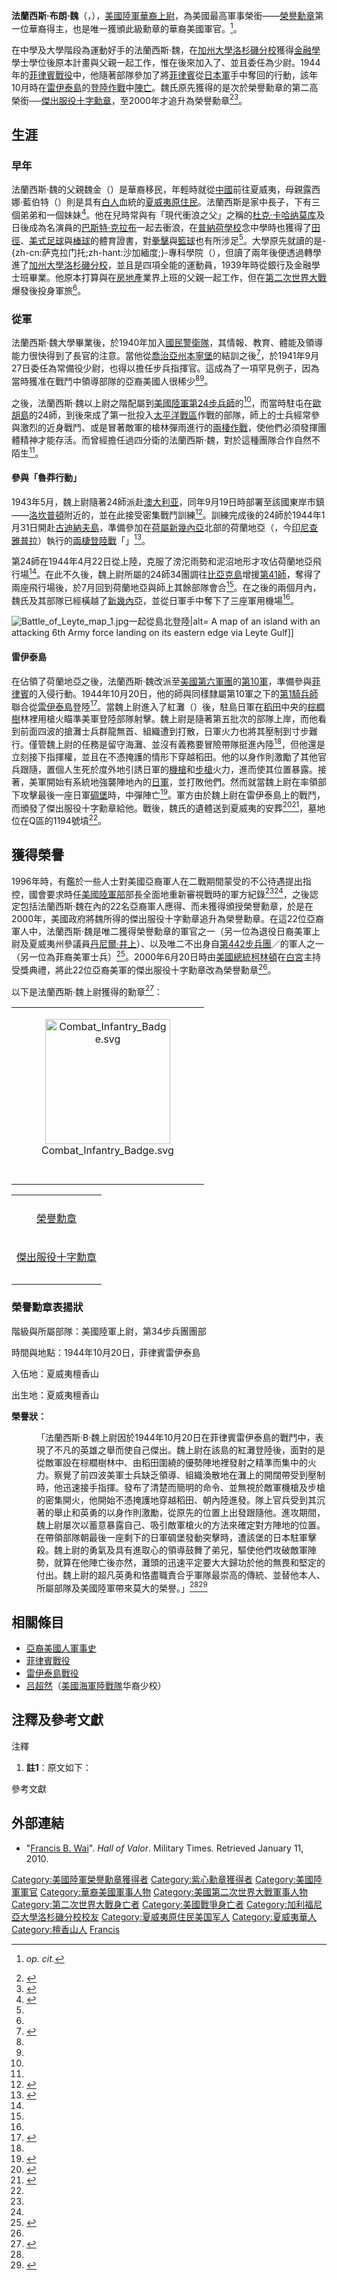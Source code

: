 {{noteTA
|T=zh-cn:弗朗西斯·魏; zh-tw:法蘭西斯·魏; zh-hk:法蘭西斯·魏;
|1=zh-cn:弗朗西斯; zh-tw:法蘭西斯; zh-hk:法蘭西斯;
|2=zh-cn:集团军; zh-tw:軍團; zh-hk:軍團;
}}
{{Infobox military person
|name= 法蘭西斯·布朗·魏<br />{{lang|en|Francis Brown Wai}}
|birth_date=  {{Birth date|1917|4|14}}
|death_date= {{Death date and age|1944|10|20|1917|4|14}}
|birth_place= {{flagicon image|US flag 48 stars.svg}} [[美國|美國]][[夏威夷領地|夏威夷領地]][[檀香山|檀香山]]
|death_place= {{flagicon image|Philippines Flag Original.svg}} [[菲律賓第二共和國|菲律賓]][[雷伊泰島|雷伊泰島]]
|placeofburial= {{USA}}[[夏威夷|夏威夷]]{{Link-en|太平洋國家紀念公墓|National Memorial Cemetery of the Pacific}}
|placeofburial_label= 安葬地
|image= Francis Brown Wai.jpg
|caption=法蘭西斯·魏，美國陸軍上尉
|nickname=
|allegiance= 
|branch= {{flagicon image|Emblem of the United States Department of the Army.svg}} [[美國陸軍|美國陸軍]]
|serviceyears= 1940年－1944年
|rank= [[File:US-O3_insignia.svg|17px]] [[上尉|上尉]]
|commands= 
|unit= [[美國陸軍第24步兵師|第24步兵師]]{{Link-en|美國陸軍第34步兵團|34th Infantry Regiment (United States)|第34團}}
|battles= [[第二次世界大戰|第二次世界大戰]]
|awards= [[榮譽勳章|榮譽勳章]]<br/>[[傑出服役十字勳章_(美國)|傑出服役十字勳章]]<br/>[[紫心勳章|紫心勳章]]
|laterwork=
}}
'''法蘭西斯·布朗·魏'''（{{lang-en|Francis Brown Wai}}，{{bd|1917年|4月14日|1944年|10月20日|catIdx=Wai魏}}），[[美國陸軍|美國陸軍]][[華裔美國人|華裔]][[上尉|上尉]]，為美國最高軍事榮銜——[[榮譽勳章|榮譽勳章]]第一位華裔得主，也是唯一獲頒此級勳章的華裔美國軍官。<ref>{{Cite book | last=Owens. |first=Ron | title=Medal of Honor: Historical Facts & Figures | year=2004 |publisher=Turner Publishing Company |location=New York|page=22|isbn=1-56311-995-1}} ''op. cit.''</ref>。

在中學及大學階段為運動好手的法蘭西斯·魏，在[[加州大學洛杉磯分校|加州大學洛杉磯分校]]獲得[[金融學|金融學]]學士學位後原本計畫與父親一起工作，惟在後來加入了{{Link-en|夏威夷州國民警衛隊|Hawaii National Guard}}、並且委任為少尉。1944年的[[菲律賓戰役_(1944年至1945年)|菲律賓戰役]]中，他隨著部隊參加了將[[菲律賓|菲律賓]]從[[日本軍|日本軍]]手中奪回的行動，該年10月時在[[雷伊泰島|雷伊泰島]]的[[雷伊泰島戰役|登陸作戰]]中[[陣亡|陣亡]]。魏氏原先獲得的是次於榮譽勳章的第二高榮銜──[[傑出服役十字勳章_(美國)|傑出服役十字勳章]]，至2000年才追升為榮譽勳章<ref name="review1">{{Cite web
 |date=May 19, 2000
 |accessdate=February 21, 2008
 |url=http://www.defenselink.mil/news/newsarticle.aspx?id=45192
 |title=21 Asian American World War II Vets to Get Medal of Honor
 |publisher={{Link-en|美軍軍聞社|American Forces Press Service|American Forces Press Service}}
 |first=Rudi
 |last=Williams
 |archive-date=2009-07-30
 |archive-url=https://web.archive.org/web/20090730002238/http://www.defenselink.mil/news/newsarticle.aspx?id=45192
 |dead-url=no
 }}</ref><ref name="review2">
{{Cite web
 |accessdate=February 21, 2008 
 |url=http://archives.cnn.com/2000/US/06/21/medal.of.honor/index.html 
 |date=June 21, 2000 
 |first=Anne 
 |last=McDermott 
 |title=Clinton awards Medal of Honor to 22 Asian-American World War II veterans 
 |publisher=CNN 
 |deadurl=yes 
 |archiveurl=https://web.archive.org/web/20090208093127/http://archives.cnn.com/2000/US/06/21/medal.of.honor/index.html 
 |archivedate=2009-02-08}}</ref>。

==生涯==
===早年===
法蘭西斯·魏的父親魏金（{{lang|en|Kim Wai}}）是華裔移民，年輕時就從[[中國|中國]]前往夏威夷，母親露西娜·藍伯特（{{lang|en|Rosina Lambert}}）則是具有[[白人|白人]]血統的[[夏威夷原住民|夏威夷原住民]]。法蘭西斯是家中長子，下有三個弟弟和一個妹妹<ref name="Asianweek">{{Cite web
 |date=2013-11-11 
 |accessdate=2014-01-28 
 |url=http://www.uclabruins.com/ViewArticle.dbml?DB_OEM_ID=30500&ATCLID=209304783 
 |title=Captain Francis B. Wai: UCLA and American Hero 
 |publisher=Meredith Lee 
 |deadurl=yes 
 |archiveurl=https://web.archive.org/web/20140202221323/http://www.uclabruins.com/ViewArticle.dbml?DB_OEM_ID=30500&ATCLID=209304783 
 |archivedate=2014-02-02 
}}</ref>。他在兒時常與有「現代衝浪之父」之稱的[[杜克·卡哈纳莫库|杜克·卡哈纳莫库]]及日後成為名演員的[[巴斯特·克拉布|巴斯特·克拉布]]一起去衝浪，在[[普納荷學校|普納荷學校]]念中學時也獲得了[[田徑|田徑]]、[[美式足球|美式足球]]與[[棒球|棒球]]的體育證書，對[[拳擊|拳擊]]與[[籃球|籃球]]也有所涉足<ref name="Asianweek"></ref>。大學原先就讀的是-{zh-cn:萨克拉门托;zh-hant:沙加緬度;}-專科學院（{{lang|en|Sacramento Junior College}}），但讀了兩年後便透過轉學進了[[加州大學洛杉磯分校|加州大學洛杉磯分校]]，並且是四項全能的運動員，1939年時從銀行及金融學士班畢業。他原本打算與在[[房地產|房地產]]業界上班的父親一起工作，但在[[第二次世界大戰|第二次世界大戰]]爆發後投身軍旅<ref name="Asianweek"/>。

===從軍===
法蘭西斯·魏大學畢業後，於1940年加入[[國民警衛隊|國民警衛隊]]，其情報、教育、體能及領導能力很快得到了長官的注意。當他從[[喬治亞州|喬治亞州]][[本寧堡|本寧堡]]的{{Link-en|美國陸軍候補軍官學校|Officer Candidate School (U.S. Army)|陸軍候補軍官學校}}結訓之後<ref name=Sterner-135>{{Cite book | last=Sterner. |first=C. Douglass | title=Go for Broke: The Nisei Warriors of World War II Who Conquered Germany| year=2007 |publisher=American Legacy Media |location=New York|isbn=0-9796896-1-9|page=135}}</ref>，於1941年9月27日委任為常備役少尉，也得以擔任步兵指揮官。這成為了一項罕見例子，因為當時獲准在戰鬥中領導部隊的亞裔美國人很稀少<ref name="Asianweek"/><ref name=Sterner-135/>。

之後，法蘭西斯·魏以上尉之階配屬到[[美國陸軍第24步兵師|美國陸軍第24步兵師]]的{{Link-en|美國陸軍第34步兵團|34th Infantry Regiment (United States)|第34步兵團}}<ref name="Asianweek"/>，而當時駐屯在[[歐胡島|歐胡島]]{{Link-en|史考菲軍營|Schofield Barracks}}的24師，到後來成了第一批投入[[第二次世界大戰太平洋戰區|太平洋戰區]]作戰的部隊，師上的士兵經常參與激烈的近身戰鬥、或是冒著敵軍的槍林彈雨進行的[[兩棲作戰|兩棲作戰]]，使他們必須發揮團體精神才能存活。而曾經擔任過四分衛的法蘭西斯·魏，對於這種團隊合作自然不陌生<ref name="Asianweek"/>。

====參與「魯莽行動」====
1943年5月，魏上尉隨著24師派赴[[澳大利亚|澳大利亚]]，同年9月19日時部署至該國東岸市鎮——[[洛坎普頓|洛坎普頓]]附近的{{Link-en|凱夫斯營|Camp Caves}}，並在此接受密集戰鬥訓練<ref name="Almanac527">{{Cite book |title= Army Almanac: A Book of Facts Concerning the Army of the United States |year=1959 |publisher= [[美國政府印刷局|United States Government Printing Office]]|page=527}}</ref>。訓練完成後的24師於1944年1月31日開赴[[古迪納夫島|古迪納夫島]]，準備參加在[[荷屬新幾內亞|荷屬新幾內亞]]北部的荷蘭地亞（{{lang|en|Hollandia}}，今[[印尼|印尼]][[查雅普拉|查雅普拉]]）執行的[[兩棲作戰|兩棲登陸戰]]「{{Link-en|魯莽行動|Operations Reckless and Persecution}}」<ref name="Mars">{{Cite book|first=Daniel |last=Marston |title=The Pacific War Companion: from Pearl Harbor to Hiroshima |url=https://archive.org/details/pacificwarcompan0000mars |year=2005 |publisher=[[Osprey_Publishing|Osprey Publishing]] |isbn=1849083827}}</ref>{{rp|134}}。

第24師在1944年4月22日從{{Link-en|塔納默拉灣|Tanahmerah Bay}}上陸，克服了滂沱雨勢和泥沼地形才攻佔荷蘭地亞飛行場<ref name="Almanac527"/>。在此不久後，魏上尉所屬的24師34團調往[[比亞克島|比亞克島]]增援[[美國陸軍第41步兵師|第41師]]，奪得了兩座飛行場後，於7月回到荷蘭地亞與師上其餘部隊會合<ref name="Almanac527"/>。在之後的兩個月內，魏氏及其部隊已經橫越了[[新幾內亞|新幾內亞]]，並從日軍手中奪下了三座軍用機場<ref name="Mars"></ref>{{rp|190}}。

[[File:Battle_of_Leyte_map_1.jpg|thumb]]一起從島北登陸|alt= A map of an island with an attacking 6th Army force landing on its eastern edge via Leyte Gulf]]

====雷伊泰島====
在佔領了荷蘭地亞之後，法蘭西斯·魏改派至[[美國第六軍團|美國第六軍團]]的[[美國陸軍第十軍|第10軍]]，準備參與[[菲律賓|菲律賓]]的入侵行動。1944年10月20日，他的師與同樣隸屬第10軍之下的[[美國陸軍第1騎兵師|第1騎兵師]]聯合從[[雷伊泰島|雷伊泰島]]登陸<ref>{{Cite book|author={{Link-en|戴維·霍納|David Horner|Horner, David}} |title=The Second World War, Vol. 1: The Pacific  |year=2003 |publisher=[[Osprey_Publishing|Osprey Publishing]] |isbn=978-0-415-96845-4|page=56}}</ref>。當魏上尉進入了紅灘（{{lang|en|Red Beach}}）後，駐島日軍在[[稻田|稻田]]中央的[[棕櫚樹|棕櫚樹]]林裡用槍火瞄準美軍登陸部隊射擊。魏上尉是隨著第五批次的部隊上岸，而他看到前面四波的搶灘士兵群龍無首、組織遭到打散，日軍火力也將其壓制到寸步難行。僅管魏上尉的任務是留守海灘、並沒有義務要冒險帶隊挺進內陸<ref name="Asianweek"></ref>，但他還是立刻接下指揮權，並且在不憑掩護的情形下穿越稻田。他的以身作則激勵了其他官兵跟隨，置個人生死於度外地引誘日軍的[[機槍|機槍]]和[[步槍|步槍]]火力，進而使其位置暴露。接著，美軍開始有系統地強襲陣地內的[[日軍|日軍]]，並打敗他們。然而就當魏上尉在率領部下攻擊最後一座日軍[[碉堡|碉堡]]時，中彈陣亡<ref name=asian>{{Cite web
 |accessdate=August 25, 2009
 |url=http://www.history.army.mil/html/moh/ap-moh1.html
 |title=Asian-Pacific American World War II Medal of Honor recipients
 |publisher={{Link-en|美國陸軍軍史中心|United States Army Center of Military History|United States Army Center of Military History}}
 |date=August 3, 2009
 |archive-date=2009-09-04
 |archive-url=https://web.archive.org/web/20090904054117/http://www.history.army.mil/html/moh/ap-moh1.html
 |dead-url=no
 }}</ref>。軍方由於魏上尉在雷伊泰島上的戰鬥，而頒發了傑出服役十字勳章給他。戰後，魏氏的遺體送到夏威夷的{{Link-en|太平洋國家紀念公墓|National Memorial Cemetery of the Pacific}}安葬<ref name="Findagrave">{{Find a Grave|7743709|Francis Brown Wai|work=Claim to Fame: Medal of Honor recipients|accessdate=January 11, 2010}}</ref><ref name="cemetery">{{Cite web
 |accessdate=February 21, 2008
 |url=http://www.cem.va.gov/CEM/cems/nchp/nmcp.asp
 |title=Cemeteries – National Memorial Cemetery of the Pacific
 |publisher=U.S. Dept. of Veteran Affairs
 |archive-date=2021-04-14
 |archive-url=https://web.archive.org/web/20210414160555/https://www.cem.va.gov/CEM/cems/nchp/nmcp.asp
 |dead-url=no
 }}</ref>，墓地位在Q區的1194號墳<ref name="Findagrave"/>。

==獲得榮譽==
1996年時，有鑑於一些人士對美國亞裔軍人在二戰期間蒙受的不公待遇提出指控，國會要求時任[[美國陸軍部|美國陸軍部]]部長{{Link-en|路易斯·卡德拉|Louis Caldera}}全面地重新審視戰時的軍方紀錄<ref name="review1"/><ref name="review2"/>，之後認定包括法蘭西斯·魏在內的22名亞裔軍人應得、而未獲得頒授榮譽勳章，於是在2000年，美國政府將魏所得的傑出服役十字勳章追升為榮譽勳章。在這22位亞裔軍人中，法蘭西斯·魏是唯二獲得榮譽勳章的軍官之一（另一位為退役日裔美軍上尉及夏威夷州參議員[[丹尼爾·井上|丹尼爾·井上]]）、以及唯二不出身自[[美國陸軍第442步兵團|第442步兵團]]／{{Link-en|美國陸軍第100步兵營|100th Infantry Battalion (United States)|第100步兵營}}的軍人之一（另一位為菲裔美軍士兵{{Link-en|魯道夫·達維拉|Rudolph B. Davila}}）<ref name="pentagon">{{Cite web
  |date=June 28, 2000
  |accessdate=February 21, 2008
  |url=http://www.defenselink.mil/news/newsarticle.aspx?id=45241
  |title=22 Asian Americans Inducted into Hall of Heroes
  |publisher=American Forces Press Service
  |first=Rudi
  |last=Williams
  |archive-date=2009-08-11
  |archive-url=https://web.archive.org/web/20090811173837/http://www.defenselink.mil//news/newsarticle.aspx?id=45241
  |dead-url=no
  }}</ref>。2000年6月20日時由[[美國總統|美國總統]][[比尔·克林顿|柯林頓]]在[[白宮|白宮]]主持受獎典禮，將此22位亞裔美軍的傑出服役十字勳章改為榮譽勳章<ref name=asian/>。

以下是法蘭西斯·魏上尉獲得的勳章<ref>{{cite web |url=http://www.asianweek.com/2009/07/07/chinese-american-hero-francis-b-wai/ |title=Chinese American Hero: Francis B. Wai |publisher=AsianWeek |date=2009-07-07 |accessdate=2014-01-27 |deadurl=yes |archiveurl=https://web.archive.org/web/20140925065232/http://www.asianweek.com/2009/07/07/chinese-american-hero-francis-b-wai/ |archivedate=2014-09-25 }}</ref>：
<center>
{|
|-
|colspan="12" align="center" |[[File:Combat_Infantry_Badge.svg|200px]]
|-
|colspan="12" align="center" |{{Ribbon devices|number=0|type=award-star|ribbon=Medal of Honor ribbon.svg|width=106|alt=A light blue ribbon with five white five pointed stars}}
|-
|{{Ribbon devices|number=0|type=award-star|ribbon=Distinguished Service Cross ribbon.svg|width=106}}
|{{Ribbon devices|number=0|type=award-star|ribbon=Purple Heart ribbon.svg|width=106}}
|{{Ribbon devices|number=0|type=award-star|ribbon=American Campaign Medal ribbon.svg|width=106}}
|-
|{{Ribbon devices|number=0|type=service-star|ribbon=Asiatic-Pacific Campaign Medal ribbon.svg|width=106}}
|{{Ribbon devices|number=0|type=service-star|ribbon=World War II Victory Medal ribbon.svg|width=106}}
|{{Ribbon devices|number=0|type=service-star|ribbon=Phliber rib.png|width=106}}
|-
|}
{| class="wikitable"
|-
|colspan="12" align="center" |{{link-en|戰鬥步兵徽章|Combat Infantryman Badge}}
|-
|colspan="12" align="center" |[[榮譽勳章|榮譽勳章]]
|-
|colspan="3" align="center" |[[傑出服役十字勳章_(美國)|傑出服役十字勳章]]
|colspan="5" align="center" |[[紫心勳章|紫心勳章]]
|colspan="3" align="center" |{{Link-en|美國戰役獎章|American Campaign Medal}}
|-
|colspan="3" align="center" |{{Link-en|太平洋戰爭獎章|Asiatic-Pacific Campaign Medal}}
|colspan="5" align="center" |[[第二次世界大戰勝利獎章|第二次世界大戰勝利獎章]]
|colspan="3" align="center" |{{Link-en|菲律賓解放獎章|Philippine Liberation Medal}}
|-
|} </center>

===榮譽勳章表揚狀===
階級與所屬部隊：美國陸軍上尉，第34步兵團團部

時間與地點：1944年10月20日，菲律賓雷伊泰島

入伍地：夏威夷檀香山

出生地：夏威夷檀香山

'''榮譽狀：'''
:「法蘭西斯·B·魏上尉因於1944年10月20日在菲律賓雷伊泰島的戰鬥中，表現了不凡的英雄之舉而使自己傑出。魏上尉在該島的紅灘登陸後，面對的是從敵軍設在棕櫚樹林中、由稻田圍繞的優勢陣地裡發射之精準而集中的火力。察覺了前四波美軍士兵缺乏領導、組織渙散地在灘上的開闊帶受到壓制時，他迅速接手指揮。發布了清楚而簡明的命令、並無視於敵軍機槍及步槍的密集開火，他開始不憑掩護地穿越稻田、朝內陸進發。隊上官兵受到其沉著的舉止和英勇的以身作則激勵，從原先的位置上出發跟隨他。進攻期間，魏上尉屡次以蓄意暴露自己、吸引敵軍槍火的方法來確定對方陣地的位置。在帶領部隊朝最後一座剩下的日軍碉堡發動突擊時，遭該堡的日本駐軍擊殺。魏上尉的勇氣及具有進取心的領導鼓舞了弟兄，驅使他們攻破敵軍陣勢，就算在他陣亡後亦然，灘頭的迅速平定要大大歸功於他的無畏和堅定的付出。魏上尉的超凡英勇和恪盡職責合乎軍隊最崇高的傳統、並替他本人、所屬部隊及美國陸軍帶來莫大的榮譽。」{{ref label|榮譽|註1|}}<ref name=asian/><ref name="homeofheroes">{{Cite web
 |accessdate=February 21, 2008
 |url=http://www.homeofheroes.com/moh/citations_1942_nisei/wai.html
 |title=Home of Heroes
 |publisher=C. Douglass Sterner
 |archive-date=2017-07-11
 |archive-url=https://web.archive.org/web/20170711184337/http://www.homeofheroes.com/moh/citations_1942_nisei/wai.html
 |dead-url=no
 }}</ref>

==相關條目==
{{Portal box|人物|第二次世界大戰|美國軍事}}
*[[亞裔美國人軍事史|亞裔美國人軍事史]]
*[[菲律賓戰役_(1944年至1945年)|菲律賓戰役]]
*[[雷伊泰島戰役|雷伊泰島戰役]]
*[[吕超然|吕超然]]（[[美國海軍陸戰隊|美國海軍陸戰隊]]华裔少校）

==注釋及參考文獻==
;注釋
# '''註1'''{{note|榮譽}}：原文如下：<br />{{lang|en|Rank and organization: Captain, U.S. Army, Headquarters, 34th Infantry<br />Place and date: Leyte, Philippine Islands, October 20, 1944<br />Entered service at: Honolulu, Hawaii<br />Born: Honolulu, Hawaii<br />'''Citation:'''<br />"Captain Francis B. Wai distinguished himself by extraordinary heroism in action, on 20 October 1944, in Leyte, Philippine Islands. Captain Wai landed at Red Beach, Leyte, in the face of accurate, concentrated enemy fire from gun positions advantageously located in a palm grove bounded by submerged rice paddies. Finding the first four waves of American soldiers leaderless, disorganized, and pinned down on the open beach, he immediately assumed command. Issuing clear and concise orders, and disregarding heavy enemy machine gun and rifle fire, he began to move inland through the rice paddies without cover. The men, inspired by his cool demeanor and heroic example, rose from their positions and followed him. During the advance, Captain Wai repeatedly determined the locations of enemy strong points by deliberately exposing himself to draw their fire. In leading an assault upon the last remaining Japanese pillbox in the area, he was killed by its occupants. Captain Wai's courageous, aggressive leadership inspired the men, even after his death, to advance and destroy the enemy. His intrepid and determined efforts were largely responsible for the rapidity with which the initial beachhead was secured. Captain Wai's extraordinary heroism and devotion to duty are in keeping with the highest traditions of military service and reflect great credit on him, his unit, and the United States Army."}}
;參考文獻
{{Reflist}}

==外部連結==
*"[http://projects.militarytimes.com/citations-medals-awards/recipient.php?recipientid=867 Francis B. Wai]{{dead link|date=2018年1月 |bot=InternetArchiveBot |fix-attempted=yes }}". ''Hall of Valor''. Military Times. Retrieved January 11, 2010.

{{DEFAULTSORT:Wai魏}}
[[Category:美國陸軍榮譽勳章獲得者|Category:美國陸軍榮譽勳章獲得者]]
[[Category:紫心勳章獲得者|Category:紫心勳章獲得者]]
[[Category:美國陸軍軍官|Category:美國陸軍軍官]]
[[Category:華裔美國軍事人物|Category:華裔美國軍事人物]]
[[Category:美國第二次世界大戰軍事人物|Category:美國第二次世界大戰軍事人物]]
[[Category:第二次世界大戰身亡者|Category:第二次世界大戰身亡者]]
[[Category:美國戰爭身亡者|Category:美國戰爭身亡者]]
[[Category:加利福尼亞大學洛杉磯分校校友|Category:加利福尼亞大學洛杉磯分校校友]]
[[Category:夏威夷原住民美国军人|Category:夏威夷原住民美国军人]]
[[Category:夏威夷華人|Category:夏威夷華人]]
[[Category:檀香山人|Category:檀香山人]]
[[Category:魏姓|Francis]]

{{Good article}}